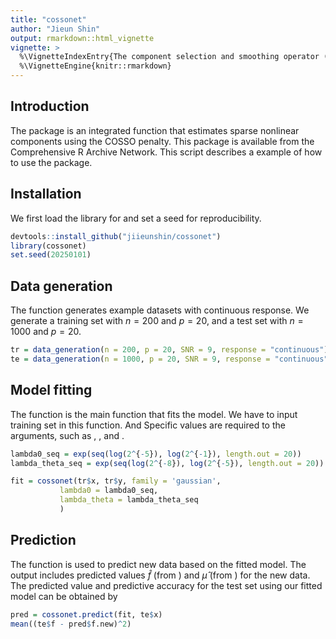 ```yaml
---
title: "cossonet"
author: "Jieun Shin"
output: rmarkdown::html_vignette
vignette: >
  %\VignetteIndexEntry{The component selection and smoothing operator (COSSO) is a function that estimates sparse nonlinear components. This model is an extension of the COSSO regression model to make it functional and practical for high-dimensional data. This model supports a variety of response types, including the exponential family and Cox proportional hazards models.}
  %\VignetteEngine{knitr::rmarkdown}
---
```


## Introduction

The package \pkg{cossonet} is an integrated function that estimates sparse nonlinear components using the COSSO penalty. This package is available from the Comprehensive R Archive Network. This script describes a example of how to use the \pkg{cossonet} package.

## Installation

We first load the library for \pkg{cossonet} and set a seed for reproducibility.

```r
devtools::install_github("jiieunshin/cossonet")
library(cossonet)
set.seed(20250101)
```

## Data generation

The function \texttt{data_generation} generates example datasets with continuous response. We generate a training set with $n=200$ and $p=20$, and a test set with $n=1000$ and $p=20$.
```r
tr = data_generation(n = 200, p = 20, SNR = 9, response = "continuous")
te = data_generation(n = 1000, p = 20, SNR = 9, response = "continuous")
```

## Model fitting

The function \texttt{cossonet} is the main function that fits the model. We have to input training set in this function. And Specific values are required to the arguments, such as  \texttt{family}, \texttt{lambda0}, and \texttt{lambda_theta}.

```r
lambda0_seq = exp(seq(log(2^{-5}), log(2^{-1}), length.out = 20))
lambda_theta_seq = exp(seq(log(2^{-8}), log(2^{-5}), length.out = 20))

fit = cossonet(tr$x, tr$y, family = 'gaussian',
	       lambda0 = lambda0_seq,
	       lambda_theta = lambda_theta_seq
	       )
```

## Prediction

The function \texttt{cossonet.predict} is used to predict new data based on the fitted model. The output includes predicted values $\hat{f}$ (from \texttt{f.new}) and $\hat{\mu}$ (from \texttt{mu.new}) for the new data. The predicted value and predictive accuracy for the test set using our fitted model can be obtained by
```r
pred = cossonet.predict(fit, te$x)
mean((te$f - pred$f.new)^2)
```
